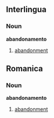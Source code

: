 ==Interlingua==
===Noun===
'''abandonamento'''

# [[abandonment]]

==Romanica==
===Noun===
'''abandonamento'''

# [[abandonment]]